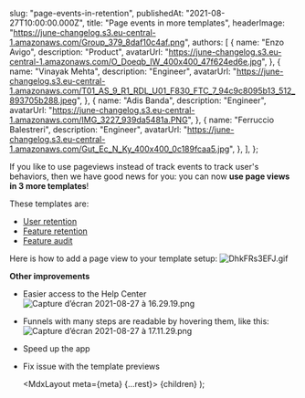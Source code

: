 
  slug: "page-events-in-retention",
  publishedAt: "2021-08-27T10:00:00.000Z",
  title: "Page events in more templates",
  headerImage: "https://june-changelog.s3.eu-central-1.amazonaws.com/Group_379_8daf10c4af.png",
  authors: [
    {
      name: "Enzo Avigo",
      description: "Product",
      avatarUrl:
        "https://june-changelog.s3.eu-central-1.amazonaws.com/O_Doeqb_IW_400x400_47f624ed6e.jpg",
    },
    {
      name: "Vinayak Mehta",
      description: "Engineer",
      avatarUrl:
        "https://june-changelog.s3.eu-central-1.amazonaws.com/T01_AS_9_R1_RDL_U01_F830_FTC_7_94c9c8095b13_512_893705b288.jpeg",
    },
    {
      name: "Adis Banda",
      description: "Engineer",
      avatarUrl: "https://june-changelog.s3.eu-central-1.amazonaws.com/IMG_3227_939da5481a.PNG",
    },
    {
      name: "Ferruccio Balestreri",
      description: "Engineer",
      avatarUrl:
        "https://june-changelog.s3.eu-central-1.amazonaws.com/Gut_Ec_N_Ky_400x400_0c189fcaa5.jpg",
    },
  ],
};

If you like to use pageviews instead of track events to track user's behaviors, then we have good news for you:
you can now **use page views in 3 more templates**!

These templates are:

- [User retention ](https://june.so/template/retention)
- [Feature retention ](https://june.so/template/feature-retention)
- [Feature audit](https://june.so/template/audit)

Here is how to add a page view to your template setup:
![DhkFRs3EFJ.gif](https://june-changelog.s3.eu-central-1.amazonaws.com/Dhk_F_Rs3_EFJ_63a4080c49.gif)

**Other improvements**

- Easier access to the Help Center
  ![Capture d’écran 2021-08-27 à 16.29.19.png](https://june-changelog.s3.eu-central-1.amazonaws.com/Capture_d_ecran_2021_08_27_a_16_29_19_e2f28f4516.png)
- Funnels with many steps are readable by hovering them, like this:
  ![Capture d’écran 2021-08-27 à 17.11.29.png](https://june-changelog.s3.eu-central-1.amazonaws.com/Capture_d_ecran_2021_08_27_a_17_11_29_dc70db9055.png)
- Speed up the app
- Fix issue with the template previews

  <MdxLayout meta={meta} {...rest}>
    {children}
  </MdxLayout>
);

